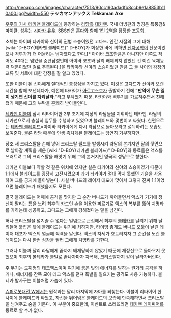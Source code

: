 http://neoapo.com/images/character/7513/90cc190adadfb8ccb9e1a8853b110a00.jpg?width=550
'''テッカマンアックス'''
'''Tekkaman Axe'''

[[우주의 기사 테카맨 블레이드]]에 등장하는 [[라담]]측 [[테카맨]]. 국내 더빙판의 명칭은 폭풍검&마이클. 성우는 [[시마카 유우]]. SBS판은 [[혼다]]와 함께 1인 2역을 담당한 [[조동희]].

소체는 아이바 타카야와 신야의 권법 스승이였던 고다드. 인간 시절의 그에 대해 [wiki:"D-BOY(테카맨 블레이드)" D-BOY]가 회상한 바에 의하면 [[전자공학]]이 전문이었으나 격투가가 더 어울리는 남자였다고 한다.[* 아이바 코조만큼은 아니지만 이쪽도 적어도 40대는 넘었을 중년남성인데 아이바 코조와 달리 배제되지 않았던 건 이런 육체능력 덕분이었던 걸로 추측된다.]을 타카야와 신야의 스승이었던 만큼 그 둘 사이의 감정의 교류 및 서로에 대한 감정을 잘 알고 있었다. 

또한 이블이 된 신야에게 절대적인 충성심을 가지고 있다. 이것은 고다드가 신야와 오랜 시간을 함께 보낸데다가, 예전에 타카야가 [[아르고스호]]가 출발하기 전에 '''"만약에 무슨 일이 생기면 신야를 지켜달라."'''라고 부탁했기 때문. 타카야와 격투기를 가르쳐주면서 친해졌기 때문에 그의 부탁을 흔쾌히 받아들인다.

[[테카맨 이블]]이 잠시 리타이어한 2부 초기에 지상의 라담들을 지휘하던 테카맨. 라담의 테카맨으로서 충실히 임무를 수행하고 있었으며 블레이드와 몇번이고 싸웠다. 한편으로는 [[테카맨 블레이드]]=아이바 타카야에게 다시 라담으로 돌아오라고 설득하려는 모습도 보여준다. 물론 라담 때문에 인생 족치게된 블레이드는 당연히 거부하지만. 

당초 새 크리스탈을 손에 넣어 크리스탈 필드를 발생시켜 라담의 본기지인 달의 뒷면으로 날아갈 계획을 세운 [wiki:"D-BOY(테카맨 블레이드)" D-BOY]와 동료들은 액스를 쓰러트려 그의 크리스탈을 빼앗기 위해 그의 본거지인 영국의 성당으로 향한다. 

테카맨 이블보다 약할 것 같은 위치에 있지만 실은 타카야와 신야의 스승이였기 때문에 1:1에서 블레이드를 굉장히 고전시켰으며 과거 타카야가 절대 막지 못했던 기술을 사용하여 그를 궁지에 몰아넣는다. 사실 버나드의 레이저 대포에 맞아서 그렇지 진짜 1:1이었으면 블레이드가 패했을지도 모른다.

결국 블레이드는 어깨에 공격을 맞지만 그 순간 버나드가 끼어들면서 액스가 거기에 정신이 팔리는 틈을 노려 최후의 카드인 손을 이용한 찌르기로 액스의 복부를 뚫어 치명타를 가하는데 성공하고, 고다드는 그에게 강해졌다는 말을 남긴다. 

허나 크리스탈을 넘겨줄 수 없다는 일념으로 근접해서 최후의 [[볼테카]]를 날리기 위해 달려들어 붙잡은 탓에 블레이드는 위기에 처하지만, 타이밍 좋게도 [[버나드 오툴]]이 날린 레이저 대포가 액스의 얼굴에 직격을 날린다. 액스의 자세가 흐트러지자 그 순간을 노린 블레이드는 다시 한번 심장을 찔러 그에게 치명타를 가한다. 

그러나 이블과 달리 라담에게 끝까지 배제당하지 않았기 때문에 제정신으로 돌아오지 못했으며 최후의 볼테카가 불발로 끝나자마자 자폭해, 크리스탈까지 같이 날라가버린다.

주 무기는 도끼형의 테크액스이며 여기에 붉은 빛의 에너지를 발하는 원거리 공격을 하거나, 에너지를 잔뜩 모아 테크 액스를 던져 폭발을 일으키는 공격도 사용 가능하다. 볼테카 발사구는 이블처럼 가슴에 있다.

[[슈퍼로봇대전 W]]에서는 원작과는 달리 마지막에 자아를 되찾는다. 이블이 리타이어 한 사이에 블레이드와 싸웠고, 자신을 뛰어넘은 블레이드의 모습에 만족해하면서 크리스탈을 넘겨주고 숨을 거둔다. 이 부분이 중요한데, 이벤트로 쓰러뜨리면 [[테카맨 레이피어]]를 동료로 할 수가 없다.
